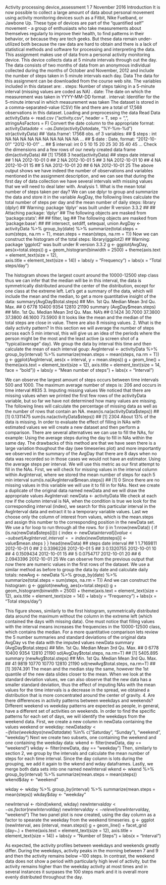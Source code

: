 Activity processing device_assessment 1
7 November 2016
Introduction
It is now possible to collect a large amount of data about personal movement using activity monitoring devices such as a Fitbit, Nike Fuelband, or Jawbone Up. These type of devices are part of the "quantified self" movement - a group of enthusiasts who take measurements about themselves regularly to improve their health, to find patterns in their behavior, or because they are tech geeks. But these data remain under-utilized both because the raw data are hard to obtain and there is a lack of statistical methods and software for processing and interpreting the data. This assignment makes use of data from a personal activity monitoring device. This device collects data at 5 minute intervals through out the day. The data consists of two months of data from an anonymous individual collected during the months of October and November, 2012 and include the number of steps taken in 5 minute intervals each day.
Data
The data for this assignment can be downloaded from the course web site. The variables included in this dataset are: . steps: Number of steps taking in a 5-minute interval (missing values are coded as NA) . date: The date on which the measurement was taken in YYYY-MM-DD format . interval: Identifier for the 5-minute interval in which measurement was taken The dataset is stored in a comma-separated-value (CSV) file and there are a total of 17,568 observations in this dataset. Loading and preprocessing the data
Read Data
activityData <- read.csv ("activity.csv", header = T, sep = ",", stringsAsFactors = F)
Convert the date column to the appropriate format:
activityData$date <- as.Date(activityData$date, "%Y-%m-%d")
str(activityData)
## 'data.frame':    17568 obs. of  3 variables:
##  $ steps   : int  NA NA NA NA NA NA NA NA NA NA ...
##  $ date    : Date, format: "2012-10-01" "2012-10-01" ...
##  $ interval: int  0 5 10 15 20 25 30 35 40 45 ...
Check the dimensions and a few rows of our newly created data frame
dim(activityData)
## [1] 17568     3
head(activityData)
##   steps       date interval
## 1    NA 2012-10-01        0
## 2    NA 2012-10-01        5
## 3    NA 2012-10-01       10
## 4    NA 2012-10-01       15
## 5    NA 2012-10-01       20
## 6    NA 2012-10-01       25
The above output shows we have indeed the number of observations and variables mentioned in the assignment description, and we can see that during the first day of data collection we have several intervals with missing values that we will need to deal later with.
Analysis
1.	What is the mean total number of steps taken per day?
We can use dplyr to group and summarize the data and store it in the variable AvgDay, the following lines calculate the total number of steps per day and the mean number of daily steps:
library (dplyr)
## Warning: package 'dplyr' was built under R version 3.3.2
## 
## Attaching package: 'dplyr'
## The following objects are masked from 'package:stats':
## 
##     filter, lag
## The following objects are masked from 'package:base':
## 
##     intersect, setdiff, setequal, union
AvgDay <- activityData %>% group_by(date) %>%
          summarize(total.steps = sum(steps, na.rm = T), 
                  mean.steps = mean(steps, na.rm = T))
Now we can construct the histogram of the total steps:
library(ggplot2)
## Warning: package 'ggplot2' was built under R version 3.3.2
g <- ggplot(AvgDay, aes(x=total.steps))
g + geom_histogram(binwidth = 2500) + theme(axis.text = element_text(size = 12),  
      axis.title = element_text(size = 14)) + labs(y = "Frequency") + labs(x = "Total steps/day")
 
The histogram shows the largest count around the 10000-12500 step class thus we can infer that the median will be in this interval, the data is symmetrically distributed around the center of the distribution, except for one class at the extreme left. Let's get a summary of the data, which will include the mean and the median, to get a more quantitative insight of the data:
summary(AvgDay$total.steps)
##    Min. 1st Qu.  Median    Mean 3rd Qu.    Max. 
##       0    6778   10400    9354   12810   21190
summary (AvgDay$mean.steps)
##    Min. 1st Qu.  Median    Mean 3rd Qu.    Max.    NA's 
##  0.1424 30.7000 37.3800 37.3800 46.1600 73.5900       8
It looks like the mean and the median of the total steps are close in value. There are also 8 missing values.
2.	What is the daily activity pattern?
In this section we will average the number of steps across each 5 min interval, this will give us an idea of the periods where the person might be the most and the least active (a screen shot of a "typical/average" day).
We group the data by interval this time and then calculate the mean of each interval goup:
AvgInterval <- activityData %>% group_by(interval) %>%
      summarize(mean.steps = mean(steps, na.rm = T))
g <- ggplot(AvgInterval, aes(x = interval, y = mean.steps))
g + geom_line() + theme(axis.text = element_text(size = 12), 
      axis.title = element_text(size = 14, face = "bold")) + 
      labs(y = "Mean number of steps") + labs(x = "Interval")
 
We can observe the largest amount of steps occurs between time intervals 500 and 1000. The maximum average number of steps is: 206 and occurs in time interval #835
3.	Imputing missing values
We noticed that there are missing values when we printed the first few rows of the activityData variable, but so far we have not determined how many values are missing. The following lines will calculate the percentage of missing data as well as the number of rows that contain an NA.
mean(is.na(activityData$steps))
## [1] 0.1311475
sum(is.na(activityData$steps))
## [1] 2304
About 13% of the data is missing. In order to evaluate the effect of filling in NAs with estimated values we will create a new dataset and then perform a comparison. There are several alternatives we can use to fill the NAs, for example:
Using the average steps during the day to fill in NAs within the same day. The drawbacks of this method are that we have seen there is a large variation thoughout the day (see timeseries plot) and more importantly we observed in the summary of the AvgDay that there are 8 days when no data was recorded so in those cases we would not have an estimator. Using the average steps per interval. We will use this metric as our first attempt to fill in the NAs. First, we will check for missing values in the interval column within AvgInterval, where we stored the mean number of steps for each 5 min interval
sum(is.na(AvgInterval$mean.steps))
## [1] 0
Since there are no missing values in this variable we will use it to fill in for NAs. Next we create a duplicate of the original data named newData and we will draw the appropriate values AvgInterval:
newData <- activityData
We check at each row if the column interval is NA, when the condition is true we look for the corresponding interval (index), we search for this particular interval in the AvgInterval data and extract it to a temporary variable values. Last we choose only the column of interest from values, which is the mean.steps and assign this number to the corresponding position in the newData set. We use a for loop to run through all the rows.
for (i in 1:nrow(newData)) {
      if (is.na(newData$steps[i])) {
            index <- newData$interval[i]
            value <- subset(AvgInterval, interval==index)
            newData$steps[i] <- value$mean.steps
      }
}
head(newData)
##       steps       date interval
## 1 1.7169811 2012-10-01        0
## 2 0.3396226 2012-10-01        5
## 3 0.1320755 2012-10-01       10
## 4 0.1509434 2012-10-01       15
## 5 0.0754717 2012-10-01       20
## 6 2.0943396 2012-10-01       25
We can observe from the previous output that now there are numeric values in the first rows of the dataset. We use a similar method as before to group the data by date and calculate daily totals:
newAvg <- newData %>% group_by(date) %>%
      summarize(total.steps = sum(steps, na.rm = T))
And we can construct the histogram:
g <- ggplot(newAvg, aes(x=total.steps))
g + geom_histogram(binwidth = 2500) + theme(axis.text = element_text(size = 12),
      axis.title = element_text(size = 14)) + labs(y = "Frequency") + labs(x = "Total steps/day")
 
This figure shows, similarly to the first histogram, symmetrically distributed data around the maximum without the column in the extreme left (which contained the days with missing data). One must notice that filling values with the interval means increases the frequencies in the 10000-12500 class, which contains the median. For a more quantitative comparison lets review the 5 number summaries and standard deviations of the original data AvgDay vs the data with the imputed values newData
summary (AvgDay$total.steps)
##    Min. 1st Qu.  Median    Mean 3rd Qu.    Max. 
##       0    6778   10400    9354   12810   21190
sd(AvgDay$total.steps, na.rm=T)
## [1] 5405.895
summary (newAvg$total.steps)
##    Min. 1st Qu.  Median    Mean 3rd Qu.    Max. 
##      41    9819   10770   10770   12810   21190
sd(newAvg$total.steps, na.rm=T)
## [1] 3974.391
The mean and the median stay the same, however the 1st quantile of the new data slides closer to the mean. When we look at the standard deviation values, we can also observe that the new data has a smaller standard deviation, thus the effect of imputing NAs with the mean values for the time intervals is a decrease in the spread, we obtained a distribution that is more concentrated around the center of gravity.
4.	Are there differences in activity patterns between weekdays and weekends?
Different weekend vs weekday patterns are expected as people, in general, have a different set of activities on weekends. In order to find the specific patterns for each set of days, we will identify the weekdays from the weekend data. First, we create a new column in newData containing the values weekend or weekday:
newData$day <- ifelse(weekdays(newData$date) %in% c("Saturday", "Sunday"), "weekend", "weekday")
Next we create two subsets, one containing the weekend and one containing the weekday data:
wkend <- filter(newData, day == "weekend")
wkday <- filter(newData, day == "weekday")
Then, similarly to section 2, we group by the intervals and calculate the mean number of steps for each time interval. Since the day column is lots during the grouping, we add it again to the wkend and wday dataframes. Lastly, we merge both data sets into one named newInterval
wkend <- wkend %>%
      group_by(interval) %>%
      summarize(mean.steps = mean(steps)) 
wkend$day <- "weekend"

wkday <- wkday %>%
      group_by(interval) %>%
      summarize(mean.steps = mean(steps)) 
wkday$day <- "weekday"

newInterval <- rbind(wkend, wkday)
newInterval$day <- as.factor(newInterval$day)
newInterval$day <- relevel(newInterval$day, "weekend")
The two panel plot is now created, using the day column as a factor to spearate the weekday from the weekend timeseries.
g <- ggplot (newInterval, aes (interval, mean.steps))
g + geom_line() + facet_grid (day~.) + theme(axis.text = element_text(size = 12), 
      axis.title = element_text(size = 14)) + labs(y = "Number of Steps") + labs(x = "Interval")
 
As expected, the activity profiles between weekdays and weekends greatly differ. During the weekdays, activity peaks in the morning between 7 and 9 and then the activity remains below ~100 steps. In contrast, the weekend data does not show a period with particularly high level of activity, but the activity remains higher than the weekday activity at most times and in several instances it surpases the 100 steps mark and it is overall more evenly distributed throughout the day.
